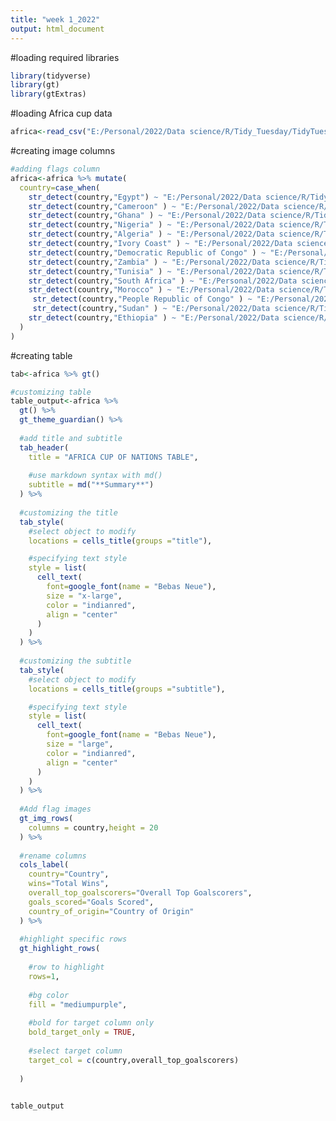 ```yaml
---
title: "week 1_2022"
output: html_document
---
```


#loading required libraries
```r
library(tidyverse)
library(gt)
library(gtExtras)
```

#loading Africa cup data
```r
africa<-read_csv("E:/Personal/2022/Data science/R/Tidy_Tuesday/TidyTuesday/Week 1/Africa cup.csv") %>% janitor::clean_names()
```

#creating image columns
```r
#adding flags column
africa<-africa %>% mutate(
  country=case_when(
    str_detect(country,"Egypt") ~ "E:/Personal/2022/Data science/R/Tidy_Tuesday/TidyTuesday/Week 1/www/Egypt.png",
    str_detect(country,"Cameroon" ) ~ "E:/Personal/2022/Data science/R/Tidy_Tuesday/TidyTuesday/Week 1/www/Cameroon.png",
    str_detect(country,"Ghana" ) ~ "E:/Personal/2022/Data science/R/Tidy_Tuesday/TidyTuesday/Week 1/www/Ghana.png",
    str_detect(country,"Nigeria" ) ~ "E:/Personal/2022/Data science/R/Tidy_Tuesday/TidyTuesday/Week 1/www/Nigeria.png",
    str_detect(country,"Algeria" ) ~ "E:/Personal/2022/Data science/R/Tidy_Tuesday/TidyTuesday/Week 1/www/Algeria.png",
    str_detect(country,"Ivory Coast" ) ~ "E:/Personal/2022/Data science/R/Tidy_Tuesday/TidyTuesday/Week 1/www/Ivory Coast.png",
    str_detect(country,"Democratic Republic of Congo" ) ~ "E:/Personal/2022/Data science/R/Tidy_Tuesday/TidyTuesday/Week 1/www/Democratic_Republic_of_the_Congo.png",
    str_detect(country,"Zambia" ) ~ "E:/Personal/2022/Data science/R/Tidy_Tuesday/TidyTuesday/Week 1/www/Zambia.png",
    str_detect(country,"Tunisia" ) ~ "E:/Personal/2022/Data science/R/Tidy_Tuesday/TidyTuesday/Week 1/www/Tunisia.png",
    str_detect(country,"South Africa" ) ~ "E:/Personal/2022/Data science/R/Tidy_Tuesday/TidyTuesday/Week 1/www/South Africa.png",
    str_detect(country,"Morocco" ) ~ "E:/Personal/2022/Data science/R/Tidy_Tuesday/TidyTuesday/Week 1/www/Morocco.png",
     str_detect(country,"People Republic of Congo" ) ~ "E:/Personal/2022/Data science/R/Tidy_Tuesday/TidyTuesday/Week 1/www/Republic_of_the_Congo.png",
     str_detect(country,"Sudan" ) ~ "E:/Personal/2022/Data science/R/Tidy_Tuesday/TidyTuesday/Week 1/www/Sudan.png",
    str_detect(country,"Ethiopia" ) ~ "E:/Personal/2022/Data science/R/Tidy_Tuesday/TidyTuesday/Week 1/www/Ethiopia.png",
  )
)

```


#creating table
```r
tab<-africa %>% gt()

#customizing table
table_output<-africa %>%
  gt() %>% 
  gt_theme_guardian() %>%
  
  #add title and subtitle
  tab_header(
    title = "AFRICA CUP OF NATIONS TABLE",
    
    #use markdown syntax with md()
    subtitle = md("**Summary**")
  ) %>% 
  
  #customizing the title
  tab_style(
    #select object to modify
    locations = cells_title(groups ="title"),

    #specifying text style
    style = list(
      cell_text(
        font=google_font(name = "Bebas Neue"),
        size = "x-large",
        color = "indianred",
        align = "center"
      )
    )
  ) %>%
  
  #customizing the subtitle
  tab_style(
    #select object to modify
    locations = cells_title(groups ="subtitle"),

    #specifying text style
    style = list(
      cell_text(
        font=google_font(name = "Bebas Neue"),
        size = "large",
        color = "indianred",
        align = "center"
      )
    )
  ) %>%
  
  #Add flag images
  gt_img_rows(
    columns = country,height = 20
  ) %>%
  
  #rename columns
  cols_label(
    country="Country",
    wins="Total Wins",
    overall_top_goalscorers="Overall Top Goalscorers",
    goals_scored="Goals Scored",
    country_of_origin="Country of Origin"
  ) %>% 
  
  #highlight specific rows
  gt_highlight_rows(
    
    #row to highlight
    rows=1,
    
    #bg color
    fill = "mediumpurple",
    
    #bold for target column only
    bold_target_only = TRUE,
    
    #select target column
    target_col = c(country,overall_top_goalscorers)
    
  )
  

table_output
```

